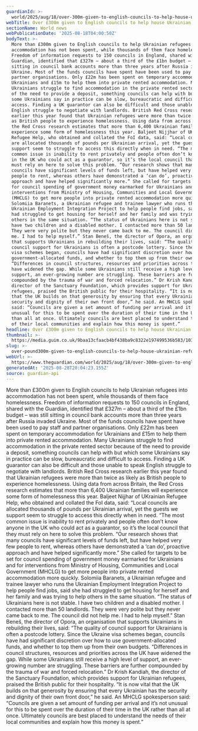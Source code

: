 ```yaml
---
guardianId: >-
  world/2025/aug/18/over-300m-given-to-english-councils-to-help-house-ukrainian-refugees-unspent
webTitle: Over £300m given to English councils to help house Ukrainian refugees unspent
sectionName: World news
webPublicationDate: '2025-08-18T04:00:50Z'
bodyText: >-
  More than £300m given to English councils to help Ukrainian refugees into
  accommodation has not been spent, while thousands of them face homelessness.
  Freedom of information requests to 150 councils in England, shared with the
  Guardian, identified that £327m – about a third of the £1bn budget – was still
  sitting in council bank accounts more than three years after Russia invaded
  Ukraine. Most of the funds councils have spent have been used to pay staff and
  partner organisations. Only £22m has been spent on temporary accommodation for
  Ukrainians and £15m to help them into private rented accommodation. Many
  Ukrainians struggle to find accommodation in the private rented sector because
  of the need to provide a deposit, something councils can help with but which
  some Ukrainians say in practice can be slow, bureaucratic and difficult to
  access. Finding a UK guarantor can also be difficult and those unable to speak
  English struggle to negotiate with landlords. British Red Cross research
  earlier this year found that Ukrainian refugees were more than twice as likely
  as British people to experience homelessness. Using data from across Britain,
  the Red Cross research estimates that more than 6,400 Ukrainian families will
  experience some form of homelessness this year. Baljeet Nijjhar of UKrainian
  Refugee Help, who obtained and collated the FoI data, said: “Local councils
  are allocated thousands of pounds per Ukrainian arrival, yet the guests we
  support seem to struggle to access this directly when in need. “The most
  common issue is inability to rent privately and people often don’t know anyone
  in the UK who could act as a guarantor, so it’s the local council that they
  must rely on here to solve this problem. “Our research shows that many
  councils have significant levels of funds left, but have helped very few
  people to rent, whereas others have demonstrated a ‘can do’, proactive
  approach and have helped significantly more.” She called for targets to be set
  for council spending of government money earmarked for Ukrainians and for
  interventions from Ministry of Housing, Communities and Local Government
  (MHCLG) to get more people into private rented accommodation more quickly.
  Solomiia Baranets, a Ukrainian refugee and trainee lawyer who runs the
  Ukrainian Employment Integration Project to help people find jobs, said she
  had struggled to get housing for herself and her family and was trying to help
  others in the same situation. “The status of Ukrainians here is not stable. I
  have two children and a disabled mother. I contacted more than 50 landlords.
  They were very polite but they never came back to me. The council did not help
  me. I had to help myself.” Stan Beneš, the director of Opora, an organisation
  that supports Ukrainians in rebuilding their lives, said: “The quality of
  council support for Ukrainians is often a postcode lottery. Since the Ukraine
  visa schemes began, councils have had significant discretion over how to use
  government-allocated funds, and whether to top them up from their own budgets.
  “Differences in council structures, resources and priorities across the UK
  have widened the gap. While some Ukrainians still receive a high level of
  support, an ever-growing number are struggling. These barriers are further
  compounded by the trauma of war and forced relocation.” Dr Krish Kandiah, the
  director of the Sanctuary Foundation, which provides support for Ukrainian
  refugees, praised the British public for their hospitality. “It is now vital
  that the UK builds on that generosity by ensuring that every Ukrainian has the
  security and dignity of their own front door,” he said. An MHCLG spokesperson
  said: “Councils are given a set amount of funding per arrival and it’s not
  unusual for this to be spent over the duration of their time in the UK rather
  than all at once. Ultimately councils are best placed to understand the needs
  of their local communities and explain how this money is spent.”
headline: Over £300m given to English councils to help house Ukrainian refugees unspent
thumbnail: >-
  https://media.guim.co.uk/9baa13cfaacb4bf438ba9c8322e197499536b583/1039_383_5121_4097/500.jpg
slug: >-
  over-pound300m-given-to-english-councils-to-help-house-ukrainian-refugees-unspent
webUrl: >-
  https://www.theguardian.com/world/2025/aug/18/over-300m-given-to-english-councils-to-help-house-ukrainian-refugees-unspent
generatedAt: '2025-08-28T20:04:23.155Z'
source: guardian-api
---
```

More than £300m given to English councils to help Ukrainian refugees into accommodation has not been spent, while thousands of them face homelessness. Freedom of information requests to 150 councils in England, shared with the Guardian, identified that £327m – about a third of the £1bn budget – was still sitting in council bank accounts more than three years after Russia invaded Ukraine. Most of the funds councils have spent have been used to pay staff and partner organisations. Only £22m has been spent on temporary accommodation for Ukrainians and £15m to help them into private rented accommodation. Many Ukrainians struggle to find accommodation in the private rented sector because of the need to provide a deposit, something councils can help with but which some Ukrainians say in practice can be slow, bureaucratic and difficult to access. Finding a UK guarantor can also be difficult and those unable to speak English struggle to negotiate with landlords. British Red Cross research earlier this year found that Ukrainian refugees were more than twice as likely as British people to experience homelessness. Using data from across Britain, the Red Cross research estimates that more than 6,400 Ukrainian families will experience some form of homelessness this year. Baljeet Nijjhar of UKrainian Refugee Help, who obtained and collated the FoI data, said: “Local councils are allocated thousands of pounds per Ukrainian arrival, yet the guests we support seem to struggle to access this directly when in need. “The most common issue is inability to rent privately and people often don’t know anyone in the UK who could act as a guarantor, so it’s the local council that they must rely on here to solve this problem. “Our research shows that many councils have significant levels of funds left, but have helped very few people to rent, whereas others have demonstrated a ‘can do’, proactive approach and have helped significantly more.” She called for targets to be set for council spending of government money earmarked for Ukrainians and for interventions from Ministry of Housing, Communities and Local Government (MHCLG) to get more people into private rented accommodation more quickly. Solomiia Baranets, a Ukrainian refugee and trainee lawyer who runs the Ukrainian Employment Integration Project to help people find jobs, said she had struggled to get housing for herself and her family and was trying to help others in the same situation. “The status of Ukrainians here is not stable. I have two children and a disabled mother. I contacted more than 50 landlords. They were very polite but they never came back to me. The council did not help me. I had to help myself.” Stan Beneš, the director of Opora, an organisation that supports Ukrainians in rebuilding their lives, said: “The quality of council support for Ukrainians is often a postcode lottery. Since the Ukraine visa schemes began, councils have had significant discretion over how to use government-allocated funds, and whether to top them up from their own budgets. “Differences in council structures, resources and priorities across the UK have widened the gap. While some Ukrainians still receive a high level of support, an ever-growing number are struggling. These barriers are further compounded by the trauma of war and forced relocation.” Dr Krish Kandiah, the director of the Sanctuary Foundation, which provides support for Ukrainian refugees, praised the British public for their hospitality. “It is now vital that the UK builds on that generosity by ensuring that every Ukrainian has the security and dignity of their own front door,” he said. An MHCLG spokesperson said: “Councils are given a set amount of funding per arrival and it’s not unusual for this to be spent over the duration of their time in the UK rather than all at once. Ultimately councils are best placed to understand the needs of their local communities and explain how this money is spent.”
